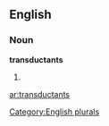 
==English==

===Noun===
'''transductants'''

# {{plural of|[[transductant]]}}

[[Category:English plurals]]

[[ar:transductants]]